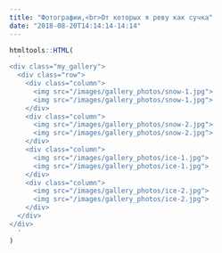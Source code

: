 ```yaml
---
title: "Фотографии,<br>От которых я реву как сучка"
date: "2018-08-20T14:14:14-14:14"
---
```


```r
htmltools::HTML(
  '
<div class="my_gallery">
  <div class="row"> 
    <div class="column">
      <img src="/images/gallery_photos/snow-1.jpg">
      <img src="/images/gallery_photos/snow-1.jpg">
    </div>
    <div class="column">
      <img src="/images/gallery_photos/snow-2.jpg">
      <img src="/images/gallery_photos/snow-2.jpg">
    </div> 
    <div class="column">
      <img src="/images/gallery_photos/ice-1.jpg">
      <img src="/images/gallery_photos/ice-1.jpg">
    </div>
    <div class="column">
      <img src="/images/gallery_photos/ice-2.jpg">
      <img src="/images/gallery_photos/ice-2.jpg">
    </div>
  </div>
</div>
  '
)
```


